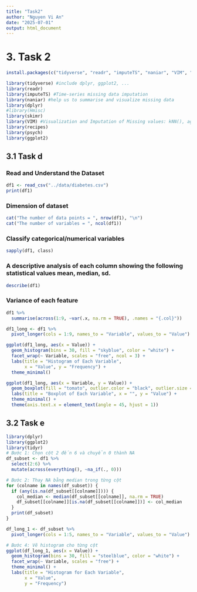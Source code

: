 ```yaml
---
title: "Task2"
author: "Nguyen Vi An"
date: "2025-07-01"
output: html_document
---
```


# 3. **Task 2**

```r
install.packages(c("tidyverse", "readr", "imputeTS", "naniar", "VIM", "recipes", "Hmisc", "psych", "skimr","knitr"))
```

```r
library(tidyverse) #include dplyr, ggplot2, ...
library(readr)
library(imputeTS) #Time-series missing data imputation
library(naniar) #help us to summarise and visualize missing data
library(dplyr)
#library(Hmisc)
library(skimr)
library(VIM) #Visualization and Imputation of Missing values: kNN(), aggr(), matrixplot()
library(recipes)
library(psych)
library(ggplot2)
```

## 3.1 Task d

### Read and Understand the Dataset

```r
df1 <- read_csv("../data/diabetes.csv")
print(df1)
```

### Dimension of dataset

```r
cat("The number of data points = ", nrow(df1), "\n")
cat("The number of variables = ", ncol(df1))
```

### Classify categorical/numerical variables

```r
sapply(df1, class)
```

### A descriptive analysis of each column showing the following statistical values mean, median, sd.

```r
describe(df1)
```

### Variance of each feature

```r
df1 %>%
  summarise(across(1:9, ~var(.x, na.rm = TRUE), .names = "{.col}"))
```

```r
df1_long <- df1 %>%
  pivot_longer(cols = 1:9, names_to = "Variable", values_to = "Value")

ggplot(df1_long, aes(x = Value)) +
  geom_histogram(bins = 30, fill = "skyblue", color = "white") +
  facet_wrap(~ Variable, scales = "free", ncol = 3) +
  labs(title = "Histogram of Each Variable",
       x = "Value", y = "Frequency") +
  theme_minimal()

ggplot(df1_long, aes(x = Variable, y = Value)) +
  geom_boxplot(fill = "tomato", outlier.color = "black", outlier.size = 1.2) +
  labs(title = "Boxplot of Each Variable", x = "", y = "Value") +
  theme_minimal() +
  theme(axis.text.x = element_text(angle = 45, hjust = 1))

```

## 3.2 Task e

```r
library(dplyr)
library(ggplot2)
library(tidyr)
# Bước 1: Chọn cột 2 đến 6 và chuyển 0 thành NA
df_subset <- df1 %>%
  select(2:6) %>%
  mutate(across(everything(), ~na_if(., 0)))

# Bước 2: Thay NA bằng median trong từng cột
for (colname in names(df_subset)) {
  if (any(is.na(df_subset[[colname]]))) {
    col_median <- median(df_subset[[colname]], na.rm = TRUE)
    df_subset[[colname]][is.na(df_subset[[colname]])] <- col_median
  }
  print(df_subset)
}

df_long_1 <- df_subset %>%
  pivot_longer(cols = 1:5, names_to = "Variable", values_to = "Value")

# Bước 4: Vẽ histogram cho từng cột
ggplot(df_long_1, aes(x = Value)) +
  geom_histogram(bins = 30, fill = "steelblue", color = "white") +
  facet_wrap(~ Variable, scales = "free") +
  theme_minimal() +
  labs(title = "Histogram for Each Variable",
       x = "Value",
       y = "Frequency")
```
